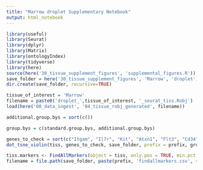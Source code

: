 ```yaml
---
title: "Marrow droplet Supplementary Notebook"
output: html_notebook
---
```


```r
library(useful)
library(Seurat)
library(dplyr)
library(Matrix)
library(ontologyIndex)
library(tidyverse)
library(here)
source(here('30_tissue_supplement_figures', 'supplemental_figures.R'))
save_folder = here('30_tissue_supplement_figures', 'Marrow', 'droplet')
dir.create(save_folder, recursive=TRUE)

tissue_of_interest = 'Marrow'
filename = paste0('droplet_',tissue_of_interest, '_seurat_tiss.Robj')
load(here('00_data_ingest', '04_tissue_robj_generated', filename))

additional.group.bys = sort(c())

group.bys = c(standard.group.bys, additional.group.bys)

genes_to_check = sort(c("Itgam", "Il7r", "Kit", "Atxn1", "Flt3", "Cd34", "Slamf1", "Gpr56", "Stmn1", "Mki67", "Tmem176b", "Itgal", "Itgax", "Emr1", "Cd68", "Fcgr3", "Cd14", "Fcgr4", "Mpl", "Il3ra", "Mpeg1", "Itgb2", "Ahnak", "Pld4", "Cd3e", "Cd4", "Cd8a", "Cox6a2", "Cd40", "Spn", "Ly6d", "Irf8", "Cd27", "Fcer2a", "Cd2", "Cd7", "Thy1", "Cd19", "Ms4a1", "Cr2", "Cd22", "Cd74", "Chchd10", "Cnp", "Cd79a", "Cd79b", "Vpreb3", "Vpreb1", "Dntt", "Pax5", "Rag1", "Rag2", "Cxcr5", "Ccr6", "Klrb1a", "S100a11", "Ltf", "Ngp", "Fcer1g", "Pglyrp1", "Lcn2", "Camp", "Hp", "Ptprc", "Cd48", "Tfrc", "Eng", "Itga2", "Cxcr4", "Cd44", "Bpgm", "Beta-s", "Hbb-b2", "Cpa3", "Fcer1a", "Mcpt8", "Ccl3"))
dot_tsne_violin(tiss, genes_to_check, save_folder, prefix = prefix, group.bys)
```


```r
tiss.markers <- FindAllMarkers(object = tiss, only.pos = TRUE, min.pct = 0.25, thresh.use = 0.25)
filename = file.path(save_folder, paste(prefix, 'findallmarkers.csv', sep='_'))
```

